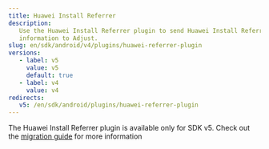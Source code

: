 ```yaml
---
title: Huawei Install Referrer
description:
   Use the Huawei Install Referrer plugin to send Huawei Install Referrer
   information to Adjust.
slug: en/sdk/android/v4/plugins/huawei-referrer-plugin
versions:
   - label: v5
     value: v5
     default: true
   - label: v4
     value: v4
redirects:
   v5: /en/sdk/android/plugins/huawei-referrer-plugin
---
```


The Huawei Install Referrer plugin is available only for SDK v5. Check out the [migration guide](/en/sdk/android/migration/v4-to-v5) for more information
